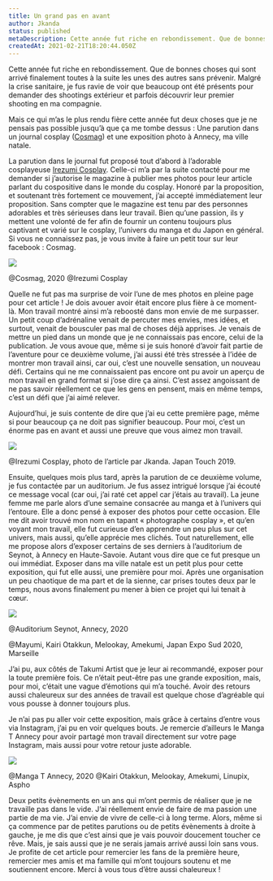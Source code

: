 ```yaml
---
title: Un grand pas en avant
author: Jkanda
status: published
metaDescription: Cette année fut riche en rebondissement. Que de bonnes choses qui sont arrivé finalement toutes à la suite les unes des autres sans prévenir. Malgré la crise sanitaire, je fus ravie de voir que beaucoup ont été présents pour demander des shootings extérieur et parfois découvrir leur premier shooting en ma compagnie.
createdAt: 2021-02-21T18:20:44.050Z
---
```


Cette année fut riche en rebondissement. Que de bonnes choses qui sont arrivé finalement toutes à la suite les unes des autres sans prévenir. Malgré la crise sanitaire, je fus ravie de voir que beaucoup ont été présents pour demander des shootings extérieur et parfois découvrir leur premier shooting en ma compagnie.



Mais ce qui m’as le plus rendu fière cette année fut deux choses que je ne pensais pas possible jusqu’à que ça me tombe dessus : Une parution dans un journal cosplay ([Cosmag](https://www.facebook.com/CosMag.Officiel)) et une exposition photo à Annecy, ma ville natale.



La parution dans le journal fut proposé tout d’abord à l’adorable cosplayeuse [Irezumi Cosplay](https://jkanda.fr/cosplayers/irezumi-cosplay). Celle-ci m’a par la suite contacté pour me demander si j’autorise le magazine à publier mes photos pour leur article parlant du cospositive dans le monde du cosplay. Honoré par la proposition, et soutenant très fortement ce mouvement, j’ai accepté immédiatement leur proposition. Sans compter que le magazine est tenu par des personnes adorables et très sérieuses dans leur travail. Bien qu’une passion, ils y mettent une volonté de fer afin de fournir un contenu toujours plus captivant et varié sur le cosplay, l’univers du manga et du Japon en général. Si vous ne connaissez pas, je vous invite à faire un petit tour sur leur facebook : Cosmag.



![](https://s3.fr-par.scw.cloud/assets.blog.jkanda/IMG_20210103_130013.jpg)

@Cosmag, 2020 @Irezumi Cosplay



Quelle ne fut pas ma surprise de voir l’une de mes photos en pleine page pour cet article ! Je dois avouer avoir était encore plus fière à ce moment-là. Mon travail montré ainsi m’a reboosté dans mon envie de me surpasser. Un petit coup d’adrénaline venait de percuter mes envies, mes idées, et surtout, venait de bousculer pas mal de choses déjà apprises. Je venais de mettre un pied dans un monde que je ne connaissais pas encore, celui de la publication. Je vous avoue que, même si je suis honoré d’avoir fait partie de l’aventure pour ce deuxième volume, j’ai aussi été très stressée à l’idée de montrer mon travail ainsi, car oui, c’est une nouvelle sensation, un nouveau défi. Certains qui ne me connaissaient pas encore ont pu avoir un aperçu de mon travail en grand format si j’ose dire ça ainsi. C’est assez angoissant de ne pas savoir réellement ce que les gens en pensent, mais en même temps, c’est un défi que j’ai aimé relever.



Aujourd’hui, je suis contente de dire que j’ai eu cette première page, même si pour beaucoup ça ne doit pas signifier beaucoup. Pour moi, c’est un énorme pas en avant et aussi une preuve que vous aimez mon travail.



![](https://s3.fr-par.scw.cloud/assets.blog.jkanda/JK_DSC_0156-3-Modifier_200105.jpg)

@Irezumi Cosplay, photo de l’article par Jkanda. Japan Touch 2019.



Ensuite, quelques mois plus tard, après la parution de ce deuxième volume, je fus contactée par un auditorium. Je fus assez intrigué lorsque j’ai écouté ce message vocal (car oui, j’ai raté cet appel car j’étais au travail). La jeune femme me parle alors d’une semaine consacrée au manga et à l’univers qui l’entoure. Elle a donc pensé à exposer des photos pour cette occasion. Elle me dit avoir trouvé mon nom en tapant « photographe cosplay », et qu’en voyant mon travail, elle fut curieuse d’en apprendre un peu plus sur cet univers, mais aussi, qu’elle apprécie mes clichés. Tout naturellement, elle me propose alors d’exposer certains de ses derniers à l’auditorium de Seynot, à Annecy en Haute-Savoie. Autant vous dire que ce fut presque un oui immédiat. Exposer dans ma ville natale est un petit plus pour cette exposition, qui fut elle aussi, une première pour moi. Après une organisation un peu chaotique de ma part et de la sienne, car prises toutes deux par le temps, nous avons finalement pu mener à bien ce projet qui lui tenait à cœur.



![](https://s3.fr-par.scw.cloud/assets.blog.jkanda/IMG_0490.JPG)

@Auditorium Seynot, Annecy, 2020

@Mayumi, Kairi Otakkun, Melookay, Amekumi, Japan Expo Sud 2020, Marseille



J’ai pu, aux côtés de Takumi Artist que je leur ai recommandé, exposer pour la toute première fois. Ce n’était peut-être pas une grande exposition, mais, pour moi, c’était une vague d’émotions qui m’a touché. Avoir des retours aussi chaleureux sur des années de travail est quelque chose d’agréable qui vous pousse à donner toujours plus.



Je n’ai pas pu aller voir cette exposition, mais grâce à certains d’entre vous via Instagram, j’ai pu en voir quelques bouts. Je remercie d’ailleurs le Manga T Annecy pour avoir partagé mon travail directement sur votre page Instagram, mais aussi pour votre retour juste adorable.



![](https://s3.fr-par.scw.cloud/assets.blog.jkanda/Manga-t-Annecy.jpg)

@Manga T Annecy, 2020 @Kairi Otakkun, Melookay, Amekumi, Linupix, Aspho



Deux petits évènements en un ans qui m’ont permis de réaliser que je ne travaille pas dans le vide. J’ai réellement envie de faire de ma passion une partie de ma vie. J’ai envie de vivre de celle-ci à long terme. Alors, même si ça commence par de petites parutions ou de petits évènements à droite à gauche, je me dis que c’est ainsi que je vais pouvoir doucement toucher ce rêve. Mais, je sais aussi que je ne serais jamais arrivé aussi loin sans vous. Je profite de cet article pour remercier les fans de la première heure, remercier mes amis et ma famille qui m’ont toujours soutenu et me soutiennent encore. Merci à vous tous d’être aussi chaleureux !